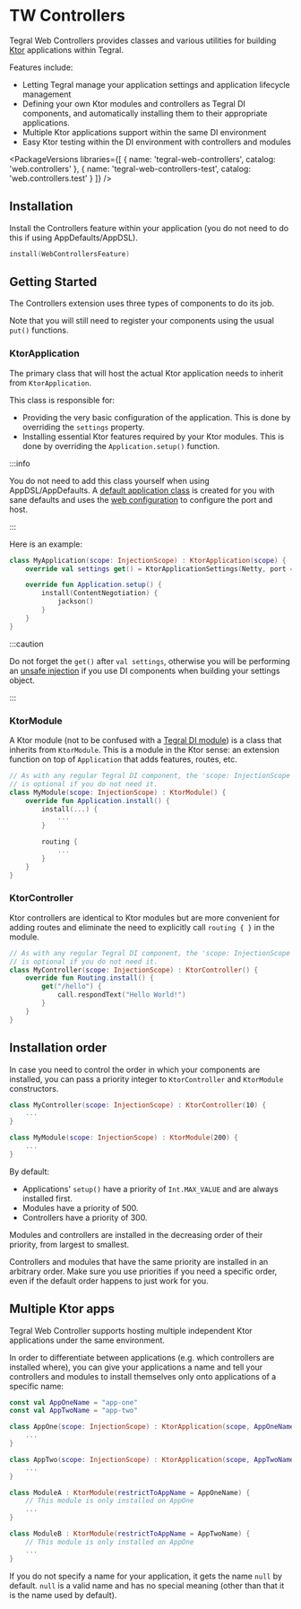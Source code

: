 
# TW Controllers

Tegral Web Controllers provides classes and various utilities for building [Ktor](https://ktor.io) applications within Tegral.

Features include:

- Letting Tegral manage your application settings and application lifecycle management
- Defining your own Ktor modules and controllers as Tegral DI components, and automatically installing them to their appropriate applications.
- Multiple Ktor applications support within the same DI environment
- Easy Ktor testing within the DI environment with controllers and modules

<PackageVersions libraries={[
    { name: 'tegral-web-controllers', catalog: 'web.controllers' },
    { name: 'tegral-web-controllers-test', catalog: 'web.controllers.test' }
]} />

## Installation

Install the Controllers feature within your application (you do not need to do this if using AppDefaults/AppDSL).

```kotlin
install(WebControllersFeature)
```

## Getting Started

The Controllers extension uses three types of components to do its job.

Note that you will still need to register your components using the usual `put()` functions.

### KtorApplication

The primary class that will host the actual Ktor application needs to inherit from `KtorApplication`.

This class is responsible for:

- Providing the very basic configuration of the application. This is done by overriding the `settings` property.
- Installing essential Ktor features required by your Ktor modules. This is done by overriding the `Application.setup()` function.

:::info

You do not need to add this class yourself when using AppDSL/AppDefaults. A [default application class](/web/appdefaults/index.mdx) is created for you with sane defaults and uses the [web configuration](/web/config/index.mdx) to configure the port and host.

:::

Here is an example:

```kotlin
class MyApplication(scope: InjectionScope) : KtorApplication(scope) {
    override val settings get() = KtorApplicationSettings(Netty, port = 8080)

    override fun Application.setup() {
        install(ContentNegotiation) {
            jackson()
        }
    }
}
``` 

:::caution

Do not forget the `get()` after `val settings`, otherwise you will be performing an [unsafe injection](/core/di/testing/checks.md#safe-injection-only) if you use DI components when building your settings object.

:::

### KtorModule

A Ktor module (not to be confused with a [Tegral DI module](/core/di/modules.md)) is a class that inherits from `KtorModule`. This is a module in the Ktor sense: an extension function on top of `Application` that adds features, routes, etc.

```kotlin
// As with any regular Tegral DI component, the 'scope: InjectionScope' parameter
// is optional if you do not need it.
class MyModule(scope: InjectionScope) : KtorModule() {
    override fun Application.install() {
        install(...) {
            ...
        }

        routing {
            ...
        }
    }
}
```

### KtorController

Ktor controllers are identical to Ktor modules but are more convenient for adding routes and eliminate the need to explicitly call `routing { }` in the module.

```kotlin
// As with any regular Tegral DI component, the 'scope: InjectionScope' parameter
// is optional if you do not need it.
class MyController(scope: InjectionScope) : KtorController() {
    override fun Routing.install() {
        get("/hello") {
            call.respondText("Hello World!")
        }
    }
}
```

## Installation order

In case you need to control the order in which your components are installed, you can pass a priority integer to `KtorController` and `KtorModule` constructors.

```kotlin
class MyController(scope: InjectionScope) : KtorController(10) {
    ...
}

class MyModule(scope: InjectionScope) : KtorModule(200) {
    ...
}
```

By default:

- Applications' `setup()` have a priority of `Int.MAX_VALUE` and are always installed first.
- Modules have a priority of 500.
- Controllers have a priority of 300.

Modules and controllers are installed in the decreasing order of their priority, from largest to smallest.

Controllers and modules that have the same priority are installed in an arbitrary order. Make sure you use priorities if you need a specific order, even if the default order happens to just work for you.

## Multiple Ktor apps

Tegral Web Controller supports hosting multiple independent Ktor applications under the same environment.

In order to differentiate between applications (e.g. which controllers are installed where), you can give your applications a name and tell your controllers and modules to install themselves only onto applications of a specific name:

```kotlin
const val AppOneName = "app-one"
const val AppTwoName = "app-two"

class AppOne(scope: InjectionScope) : KtorApplication(scope, AppOneName) {
    ...
}

class AppTwo(scope: InjectionScope) : KtorApplication(scope, AppTwoName) {
    ...
}

class ModuleA : KtorModule(restrictToAppName = AppOneName) {
    // This module is only installed on AppOne
    ...
}

class ModuleB : KtorModule(restrictToAppName = AppTwoName) {
    // This module is only installed on AppOne
    ...
}
```

If you do not specify a name for your application, it gets the name `null` by default. `null` is a valid name and has no special meaning (other than that it is the name used by default).
